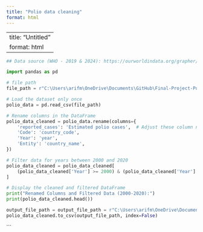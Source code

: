 ```yaml
---
title: "Polio data cleaning"
format: html
---
```


---
title: "Untitled"
format: html
---


```python
## Data source (WHO - 2019 & 2024): https://ourworldindata.org/grapher/number-of-estimated-paralytic-polio-cases-by-world-region.csv?v=1&csvType=full&useColumnShortNames=true

```







```python

import pandas as pd

# file path
file_path = r"C:\Users\arifm\OneDrive\Documents\GitHub\Final-Project-Polio\Data Wrangling\Polio cases data"

# Load the dataset only once
polio_data = pd.read_csv(file_path)

# Rename columns in the DataFrame
polio_data_cleaned = polio_data.rename(columns={
    'reported_cases': 'Estimated polio cases',  # Adjust these column names if necessary
    'Code': 'country_code',
    'Year': 'year',
    'Entity': 'country_name',
})

# Filter data for years between 2000 and 2020
polio_data_cleaned = polio_data_cleaned[
    (polio_data_cleaned['Year'] >= 2000) & (polio_data_cleaned['Year'] <= 2020)
]

# Display the cleaned and filtered DataFrame
print("Renamed Columns and Filtered Data (2000-2020):")
print(polio_data_cleaned.head())

output_file_path = output_file_path = r"C:\Users\arifm\OneDrive\Documents\GitHub\Final-Project-Polio\Data Wrangling\Polio cases data\polio_data_cleaned.csv"
polio_data_cleaned.to_csv(output_file_path, index=False)


```




```